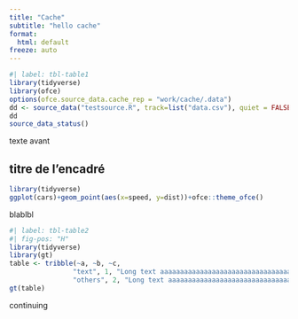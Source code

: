```yaml
---
title: "Cache"
subtitle: "hello cache"
format:
  html: default
freeze: auto
---
```


```r
#| label: tbl-table1
library(tidyverse)
library(ofce)
options(ofce.source_data.cache_rep = "work/cache/.data")
dd <- source_data("testsource.R", track=list("data.csv"), quiet = FALSE)
dd
source_data_status()
```

texte avant

::: {.callout-tip collapse="true" icon="false"}
## titre de l'encadré

```r
library(tidyverse)
ggplot(cars)+geom_point(aes(x=speed, y=dist))+ofce::theme_ofce()

```

blablbl

```r
#| label: tbl-table2
#| fig-pos: "H"
library(tidyverse)
library(gt)
table <- tribble(~a, ~b, ~c,
                "text", 1, "Long text aaaaaaaaaaaaaaaaaaaaaaaaaaaaaaaaaaaaargh",
                "others", 2, "Long text aaaaaaaaaaaaaaaaaaaaaaaaaaaaaaaaaaaaargh") 
gt(table)
```
:::

continuing
